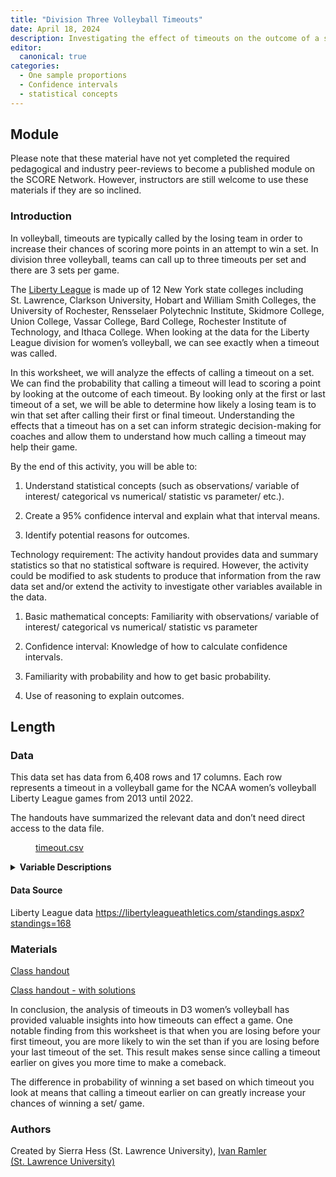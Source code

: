```yaml
---
title: "Division Three Volleyball Timeouts"
date: April 18, 2024
description: Investigating the effect of timeouts on the outcome of a set. 
editor: 
  canonical: true
categories:
  - One sample proportions 
  - Confidence intervals
  - statistical concepts
---
```


## Module

Please note that these material have not yet completed the required pedagogical and industry peer-reviews to become a published module on the SCORE Network. However, instructors are still welcome to use these materials if they are so inclined.

### Introduction

In volleyball, timeouts are typically called by the losing team in order to increase their chances of scoring more points in an attempt to win a set. In division three volleyball, teams can call up to three timeouts per set and there are 3 sets per game. 

The [Liberty League](https://libertyleagueathletics.com/sports/wvball) is made up of 12 New York state colleges including St. Lawrence, Clarkson University, Hobart and William Smith Colleges, the University of Rochester, Rensselaer Polytechnic Institute, Skidmore College, Union College, Vassar College, Bard College, Rochester Institute of Technology, and Ithaca College. When looking at the data for the Liberty League division for women's volleyball, we can see exactly when a timeout was called. 

In this worksheet, we will analyze the effects of calling a timeout on a set. We can find the probability that calling a timeout will lead to scoring a point by looking at the outcome of each timeout. By looking only at the first or last timeout of a set, we will be able to determine how likely a losing team is to win that set after calling their first or final timeout. Understanding the effects that a timeout has on a set can inform strategic decision-making for coaches and allow them to understand how much calling a timeout may help their game.

::: {.callout-note collapse="true" title="Learning Objectives" appearance="minimal"}
By the end of this activity, you will be able to:

1.  Understand statistical concepts (such as observations/ variable of interest/ categorical vs numerical/ statistic vs parameter/ etc.). 

2.  Create a 95% confidence interval and explain what that interval means.

3.  Identify potential reasons for outcomes. 

:::

::: {.callout-note collapse="true" title="Methods" appearance="minimal"}
Technology requirement: The activity handout provides data and summary statistics so that no statistical software is required. However, the activity could be modified to ask students to produce that information from the raw data set and/or extend the activity to investigate other variables available in the data.

1.  Basic mathematical concepts: Familiarity with observations/ variable of interest/ categorical vs numerical/ statistic vs parameter

2.  Confidence interval: Knowledge of how to calculate confidence intervals. 

3.  Familiarity with probability and how to get basic probability.

4.  Use of reasoning to explain outcomes.
:::
::: {.callout-note collapse="true" title="Length of Activity" appearance="minimal"}
# Length 
:::



### Data

This data set has data from 6,408 rows and 17 columns. Each row represents a timeout in a volleyball game for the NCAA women's volleyball Liberty League games from 2013 until 2022.

The handouts have summarized the relevant data and don't need direct access to the data file.

: [timeout.csv](../data/timeout.csv)

<details>

<summary><b>Variable Descriptions</b></summary>
|Variable               | Description                                          |
|-----------------------|------------------------------------------------------|
|play_description       |Which team called the timeout                         | 
|set                    |The set of the game                                   |
|Date                   |The date of the game                                  |
|Time                   |The set in which the timeout was called               | 
|Site                   |The location of the game                              |
|Attendance             |The number of people in attendance of the game        |
|url                    |The specific url from where the game data was pulled  |
|timeout                |True/ False of weather or not the play was a timeout  |
|prev_home_score        |score of the home team when the timeout was called    |
|prev_visiting_score    |score of the visiting team when the timeout was called|
|next_home_score        |score of the home team after after the next play      |
|next_visiting_score    |score of the visiting team after the next play        |
|losing_team            |the team that had the lower previous score            |
|set_winner             |the team that won the entire set                      |
|losing_team_wins       |weather the previously losing team won the set        |


</details>

#### Data Source

Liberty League data
<https://libertyleagueathletics.com/standings.aspx?standings=168>


### Materials

[Class handout](Module/Volleyball_Worksheet.docx)

[Class handout - with solutions](Module/Volleyball_Worksheet_key.docx)

::: {.callout-note collapse="true" title="Conclusion" appearance="minimal"}
In conclusion, the analysis of timeouts in D3 women's volleyball has provided valuable insights into how timeouts can effect a game. One notable finding from this worksheet is that when you are losing before your first timeout, you are more likely to win the set than if you are losing before your last timeout of the set. This result makes sense since calling a timeout earlier on gives you more time to make a comeback. 

The difference in probability of winning a set based on which timeout you look at means that calling a timeout earlier on can greatly increase your chances of winning a set/ game.
:::

### Authors

Created by Sierra Hess (St. Lawrence University), [Ivan Ramler (St. Lawrence University)](mailto:iramler@stlawu.edu)



